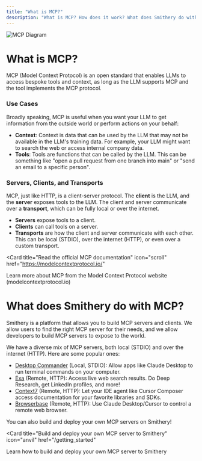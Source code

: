 ```yaml
---
title: "What is MCP?"
description: "What is MCP? How does it work? What does Smithery do with MCP?"
---
```


<Frame caption="Source: https://hoangndst.com/blog/model-context-protocol">
  <img src="/images/mcp.png" alt="MCP Diagram" />
</Frame>

# What is MCP?

MCP (Model Context Protocol) is an open standard that enables LLMs to access bespoke tools and context, as long as the LLM supports MCP and the tool implements the MCP protocol.

### Use Cases

Broadly speaking, MCP is useful when you want your LLM to get information from the outside world or perform actions on your behalf:

- **Context**: Context is data that can be used by the LLM that may not be available in the LLM's training data. For example, your LLM might want to search the web or access internal company data.
- **Tools**: Tools are functions that can be called by the LLM. This can be something like "open a pull request from one branch into main" or "send an email to a specific person".

### Servers, Clients, and Transports

MCP, just like HTTP, is a client-server protocol. The **client** is the LLM, and the **server** exposes tools to the LLM. The client and server communicate over a **transport**, which can be fully local or over the internet.

- **Servers** expose tools to a client.
- **Clients** can call tools on a server.
- **Transports** are how the client and server communicate with each other. This can be local (STDIO), over the internet (HTTP), or even over a custom transport.

<Card
  title="Read the official MCP documentation"
  icon="scroll"
  href="https://modelcontextprotocol.io/"
>
  Learn more about MCP from the Model Context Protocol website
  (modelcontextprotocol.io)
</Card>

# What does Smithery do with MCP?

Smithery is a platform that allows you to build MCP servers and clients. We allow users to find the right MCP server for their needs, and we allow developers to build MCP servers to expose to the world.

We have a diverse mix of MCP servers, both local (STDIO) and over the internet (HTTP). Here are some popular ones:

- [Desktop Commander](https://smithery.ai/server/@wonderwhy-er/desktop-commander) (Local, STDIO): Allow apps like Claude Desktop to run terminal commands on your computer.
- [Exa](https://smithery.ai/server/exa) (Remote, HTTP): Access live web search results. Do Deep Research, get LinkedIn profiles, and more!
- [Context7](https://smithery.ai/server/@upstash/context7-mcp) (Remote, HTTP): Let your IDE agent like Cursor Composer access documentation for your favorite libraries and SDKs.
- [Browserbase](https://smithery.ai/server/@browserbasehq/mcp-browserbase) (Remote, HTTP): Use Claude Desktop/Cursor to control a remote web browser.

You can also build and deploy your own MCP servers on Smithery!

<Card
  title="Build and deploy your own MCP server to Smithery"
  icon="anvil"
  href="/getting_started"
>
  Learn how to build and deploy your own MCP server to Smithery
</Card>
